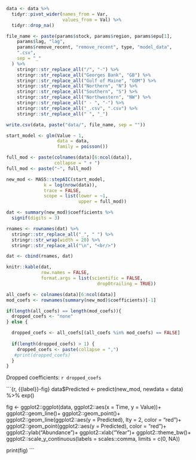 ```r
data <- data %>%
  tidyr::pivot_wider(names_from = Var,
                     values_from = Val) %>%
  tidyr::drop_na() 

file_name <- paste(params$stock, params$region, params$epu[1],
    params$lag, "lag",
    params$remove_recent, "remove_recent", type, "model_data",
    ".csv",
    sep = "_"
  ) %>%
    stringr::str_replace_all("/", "-") %>%
    stringr::str_replace_all("Georges Bank", "GB") %>%
    stringr::str_replace_all("Gulf of Maine", "GOM") %>%
    stringr::str_replace_all("Northern", "N") %>%
    stringr::str_replace_all("Southern", "S") %>%
    stringr::str_replace_all("Northwestern", "NW") %>%
    stringr::str_replace_all(" - ", "-") %>%
    stringr::str_replace_all("_.csv", ".csv") %>%
    stringr::str_replace_all(" ", "_")

write.csv(data, paste("data/", file_name, sep = ""))

start_model <- glm(Value ~ 1,
                   data = data,
                   family = poisson())

full_mod <- paste(colnames(data)[6:ncol(data)],
                  collapse = " + ")
full_mod <- paste("~", full_mod)
```

```r
new_mod <- MASS::stepAIC(start_model,
              k = log(nrow(data)),
              trace = FALSE,
              scope = list(lower = ~1,
                           upper = full_mod))
```

```r
dat <- summary(new_mod)$coefficients %>% 
  signif(digits = 3)
```

```r
rnames <- rownames(dat) %>% 
  stringr::str_replace_all("_", " ") %>%
  stringr::str_wrap(width = 20) %>%
  stringr::str_replace_all("\n", "<br/>")
```

```r
dat <- cbind(rnames, dat)
```

```r
knitr::kable(dat,
             row.names = FALSE,
             format.args = list(scientific = FALSE,
                                  drop0trailing = TRUE)) 
```

```r
all_coefs <- colnames(data)[6:ncol(data)] 
mod_coefs <- rownames(summary(new_mod)$coefficients)[-1]

if(length(all_coefs) == length(mod_coefs)){
  dropped_coefs <- "none"
} else {

  dropped_coefs <- all_coefs[(all_coefs %in% mod_coefs) == FALSE]
  
  if(length(dropped_coefs) > 1) {
    dropped_coefs <- paste(collapse = ",")
   #print(dropped_coefs)
  }
}

```

Dropped coefficients: `r dropped_coefs`


```{r, {{label}}-fig}
data$Predicted <- predict(new_mod, newdata = data) %>% exp()

fig <- ggplot2::ggplot(data,
       ggplot2::aes(x = Time,
           y = Value))+
  ggplot2::geom_line()+
  ggplot2::geom_point()+
  ggplot2::geom_line(ggplot2::aes(y = Predicted),
            lty = 2,
            color = "red")+
  ggplot2::geom_point(ggplot2::aes(y = Predicted),
               color = "red")+
  ggplot2::ylab("Abundance")+
  ggplot2::xlab("Year")+
  ggplot2::theme_bw()+
  ggplot2::scale_y_continuous(labels = scales::comma,
                     limits = c(0, NA))

print(fig)
```

